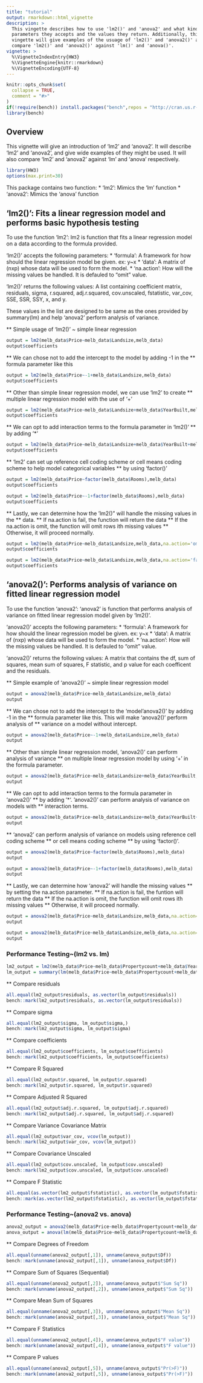 ```yaml
---
title: "tutorial"
output: rmarkdown::html_vignette
description: >
  This vingette describes how to use 'lm2()' and 'anova2' and what kind of 
  parameters they accepts and the values they return. Additionally, this 
  vingette will give examples of the usuage of 'lm2()' and 'anova2()' and 
  compare 'lm2()' and 'anova2()' against 'lm()' and 'anova()'.
vignette: >
  %\VignetteIndexEntry{HW3}
  %\VignetteEngine{knitr::rmarkdown}
  %\VignetteEncoding{UTF-8}
---
```


```r
knitr::opts_chunk$set(
  collapse = TRUE,
  comment = "#>"
)
if(!require(bench)) install.packages("bench",repos = "http://cran.us.r-project.org")
library(bench)
```


## Overview
This vignette will give an introduction of 'lm2' and 'anova2'. It will describe
'lm2' and 'anova2', and give wide examples of they might be used.
It will also compare 'lm2' and 'anova2' against 'lm' and 'anova' respectively. 
```r
library(HW3)
options(max.print=30)
```

This package contains two function:
* 'lm2': Mimics the 'lm' function
* 'anova2': Mimics the 'anova' function

## 'lm2()': Fits a linear regression model and performs basic hypothesis testing


To use the function 'lm2':
lm2 is function that fits a linear regression model on a data according to 
the formula provided.

'lm2()' accepts the following parameters:
* 'formula': A framework for how should the linear regression model be given.
  ex: y~x
* 'data': A matrix of (nxp) whose data will be used to form the model.
* 'na.action': How will the missing values be handled. It is defauled to "omit" value.

'lm2()' returns the following values:
A list containing coefficient matrix, residuals, sigma, r.squared, adj.r.squared,
cov.unscaled, fstatistic, var_cov, SSE, SSR, SSY, x, and y.

These values in the list are designed to be same as the ones provided by summary(lm)
and help 'anova2' perform analysis of variance.


** Simple usage of 'lm2()' ~ simple linear regression
```r
output = lm2(melb_data$Price~melb_data$Landsize,melb_data)
output$coefficients
```
** We can chose not to add the intercept to the model by adding -1 in the 
** formula parameter like this
```r
output = lm2(melb_data$Price~-1+melb_data$Landsize,melb_data)
output$coefficients
```

** Other than simple linear regression model, we can use 'lm2' to create 
** multiple linear regression model with the use of '+'
```r
output = lm2(melb_data$Price~melb_data$Landsize+melb_data$YearBuilt,melb_data)
output$coefficients

```


** We can opt to add interaction terms to the formula parameter in 'lm2()'
** by adding '*'
```r
output = lm2(melb_data$Price~melb_data$Landsize+melb_data$YearBuilt+melb_data$Bedroom2*melb_data$Rooms,melb_data)
output$coefficients
```

** 'lm2' can set up reference cell coding scheme or cell means coding scheme to help model categorical variables
** by using 'factor()'
```r
output = lm2(melb_data$Price~factor(melb_data$Rooms),melb_data)
output$coefficients

output = lm2(melb_data$Price~-1+factor(melb_data$Rooms),melb_data)
output$coefficients

```



** Lastly, we can determine how the 'lm2()" will handle the missing values in the
** data.
** If na.action is fail, the function will return the data
** If the na.action is omit, the function will omit rows ith missing values
** Otherwise, it will proceed normally.
```r
output = lm2(melb_data$Price~melb_data$Landsize,melb_data,na.action='omit')
output$coefficients

output = lm2(melb_data$Price~melb_data$Landsize,melb_data,na.action='fail')
output$coefficients

```


## 'anova2()': Performs analysis of variance on fitted linear regression model

To use the function 'anova2':
'anova2' is function that performs analysis of variance on fitted linear 
regression model given by 'lm2()'. 

'anova2()' accepts the following parameters:
* 'formula': A framework for how should the linear regression model be given.
  ex: y~x
* 'data': A matrix of (nxp) whose data will be used to form the model.
* 'na.action': How will the missing values be handled. It is defauled to "omit" value.

'anova2()' returns the following values:
A matrix that contains the df, sum of squares, mean sum of squares, F statistic, and
p value for each coefficent and the residuals.

** Simple example of 'anova2()' ~ simple linear regression model
```r
output = anova2(melb_data$Price~melb_data$Landsize,melb_data)
output
```

** We can chose not to add the intercept to the 'model'anova2()' by adding -1 in the 
** formula parameter like this. This will make 'anova2()' perform analysis of 
** variance on a model without intercept.
```r
output = anova2(melb_data$Price~-1+melb_data$Landsize,melb_data)
output

```

** Other than simple linear regression model, 'anova2()' can perform analysis of variance
** on multiple linear regression model by using '+' in the formula parameter.
```r
output = anova2(melb_data$Price~melb_data$Landsize+melb_data$YearBuilt,melb_data)
output

```



** We can opt to add interaction terms to the formula parameter in 'anova2()'
** by adding '*'. 'anova2()' can perform analysis of variance on models with
** interaction terms.
```r
output = anova2(melb_data$Price~melb_data$Landsize+melb_data$YearBuilt+melb_data$Bedroom2*melb_data$Rooms,melb_data)
output
```
** 'anova2' can perform analysis of variance on models using reference cell coding scheme
** or cell means coding scheme
** by using 'factor()'.
```r
output = anova2(melb_data$Price~factor(melb_data$Rooms),melb_data)
output

output = anova2(melb_data$Price~-1+factor(melb_data$Rooms),melb_data)
output
```


** Lastly, we can determine how 'anova2' will handle the missing values
** by setting the na.action parameter.
** If na.action is fail, the funtion will return the data
** If the na.action is omit, the function will omit rows ith missing values
** Otherwise, it will proceed normally.
```r
output = anova2(melb_data$Price~melb_data$Landsize,melb_data,na.action='omit')
output

output = anova2(melb_data$Price~melb_data$Landsize,melb_data,na.action='fail')
output

```


### Performance Testing~(lm2 vs. lm)
```r
lm2_output = lm2(melb_data$Price~melb_data$Propertycount+melb_data$YearBuilt+melb_data$Bathroom*melb_data$Bedroom2,melb_data,na.action = "omit")
lm_output = summary(lm(melb_data$Price~melb_data$Propertycount+melb_data$YearBuilt+melb_data$Bathroom*melb_data$Bedroom2,melb_data,na.action=na.omit))

```


** Compare residuals
```r
all.equal(lm2_output$residuals, as.vector(lm_output$residuals))
bench::mark(lm2_output$residuals, as.vector(lm_output$residuals))
```

** Compare sigma
```r
all.equal(lm2_output$sigma, lm_output$sigma,) 
bench::mark(lm2_output$sigma, lm_output$sigma)

```

** Compare coefficients
```r
all.equal(lm2_output$coefficients, lm_output$coefficients) 
bench::mark(lm2_output$coefficients, lm_output$coefficients)

```

** Compare R Squared
```r
all.equal(lm2_output$r.squared, lm_output$r.squared) 
bench::mark(lm2_output$r.squared, lm_output$r.squared)
```

** Compare Adjusted R Squared
```r
all.equal(lm2_output$adj.r.squared, lm_output$adj.r.squared) 
bench::mark(lm2_output$adj.r.squared, lm_output$adj.r.squared)
```
** Compare Variance Covariance Matrix
```r
all.equal(lm2_output$var_cov, vcov(lm_output)) 
bench::mark(lm2_output$var_cov, vcov(lm_output))
```
** Compare Covariance Unscaled
```r
all.equal(lm2_output$cov.unscaled, lm_output$cov.unscaled) 
bench::mark(lm2_output$cov.unscaled, lm_output$cov.unscaled)
```
** Compare F Statistic
```r
all.equal(as.vector(lm2_output$fstatistic), as.vector(lm_output$fstatistic)) 
bench::mark(as.vector(lm2_output$fstatistic), as.vector(lm_output$fstatistic))
```


### Performance Testing~(anova2 vs. anova)
```r
anova2_output = anova2(melb_data$Price~melb_data$Propertycount+melb_data$YearBuilt+melb_data$Bathroom*melb_data$Bedroom2,melb_data,na.action = "omit")
anova_output = anova(lm(melb_data$Price~melb_data$Propertycount+melb_data$YearBuilt+melb_data$Bathroom*melb_data$Bedroom2,melb_data,na.action=na.omit))
```


** Compare Degrees of Freedom
```r
all.equal(unname(anova2_output[,1]), unname(anova_output$Df))
bench::mark(unname(anova2_output[,1]), unname(anova_output$Df))
```

** Compare Sum of Squares (Sequential)
```r
all.equal(unname(anova2_output[,2]), unname(anova_output$"Sum Sq"))
bench::mark(unname(anova2_output[,2]), unname(anova_output$"Sum Sq"))
```

** Compare Mean Sum of Squares
```r
all.equal(unname(anova2_output[,3]), unname(anova_output$"Mean Sq"))
bench::mark(unname(anova2_output[,3]), unname(anova_output$"Mean Sq"))

```


** Compare F Statistics
```r
all.equal(unname(anova2_output[,4]), unname(anova_output$"F value"))
bench::mark(unname(anova2_output[,4]), unname(anova_output$"F value"))
```


** Compare P values
```r
all.equal(unname(anova2_output[,5]), unname(anova_output$"Pr(>F)"))
bench::mark(unname(anova2_output[,5]), unname(anova_output$"Pr(>F)"))
```


